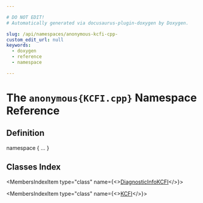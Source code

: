 ```yaml
---

# DO NOT EDIT!
# Automatically generated via docusaurus-plugin-doxygen by Doxygen.

slug: /api/namespaces/anonymous-kcfi-cpp-
custom_edit_url: null
keywords:
  - doxygen
  - reference
  - namespace

---
```





# The `anonymous{KCFI.cpp}` Namespace Reference

<DoxygenPage pluginConfig={pluginConfig}>



## Definition

<CodeBlock>namespace &#123; ... &#125;</CodeBlock>

## Classes Index

<MembersIndex>

<MembersIndexItem
  type="class"
  name={<><a href="/docs/api/classes/anonymous-namespace-kcfi-cpp-/diagnosticinfokcfi">DiagnosticInfoKCFI</a></>}>
</MembersIndexItem>

<MembersIndexItem
  type="class"
  name={<><a href="/docs/api/classes/anonymous-namespace-kcfi-cpp-/kcfi">KCFI</a></>}>
</MembersIndexItem>

</MembersIndex>


</DoxygenPage>
